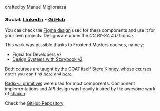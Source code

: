 
<Meta title="README" />

<Title>SPQM Component library</Title>

<Subtitle>crafted by Manuel Miglioranza</Subtitle>

### Social: [LinkedIn](https://www.linkedin.com/in/manuel-miglioranza-dev/) - [GitHub](https://github.com/mmiglioranza22)

You can check the [Figma design](https://www.figma.com/community/file/1469786151785164722) used for these components and use it for your own projects. Designs are under the _CC BY-SA 4.0 license_.

This work was possible thanks to Frontend Masters courses, namely:

- [Figma for Developers v2](https://frontendmasters.com/courses/figma-v2/)
- [Design Systems with Storybook v2](https://frontendmasters.com/courses/design-systems-v2/)

Both courses are taught by the GOAT itself [Steve Kinney](https://stevekinney.net/), whose courses notes you can find [here](https://stevekinney.net/courses/storybook) and [here](https://stevekinney.net/courses/figma).

[Radix-ui primitives](https://www.radix-ui.com/primitives/docs/overview/introduction) were used for most components.
Component implementations and API design was heavily inpired by the awesome work of [shadcn](https://ui.shadcn.com/)

Check the [GitHub Repository](https://github.com/mmiglioranza22/spqm-storybook-design)
